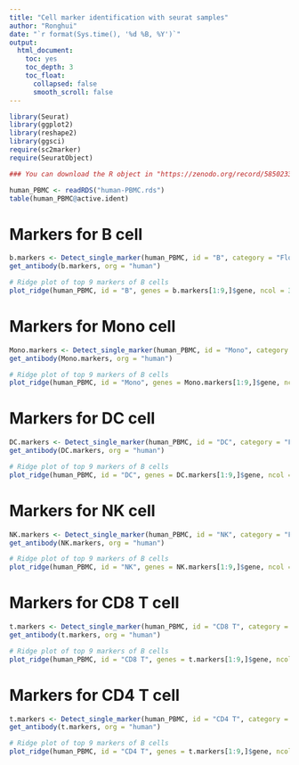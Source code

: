 ```yaml
---
title: "Cell marker identification with seurat samples"
author: "Ronghui"
date: "`r format(Sys.time(), '%d %B, %Y')`"
output:
  html_document:
    toc: yes
    toc_depth: 3
    toc_float:
      collapsed: false
      smooth_scroll: false
---
```


```r
library(Seurat)
library(ggplot2)
library(reshape2)
library(ggsci)
require(sc2marker)
require(SeuratObject)

### You can download the R object in "https://zenodo.org/record/5850233#.YeMQs_7MKUk"

human_PBMC <- readRDS("human-PBMC.rds")
table(human_PBMC@active.ident)
```

# Markers for B cell

```r
b.markers <- Detect_single_marker(human_PBMC, id = "B", category = "Flow", min.pct = 0.06, assay = "SCT", min.fc = 0.02)
get_antibody(b.markers, org = "human")
```

```r
# Ridge plot of top 9 markers of B cells
plot_ridge(human_PBMC, id = "B", genes = b.markers[1:9,]$gene, ncol = 3, assay = "SCT", aggr.other = F)
```

# Markers for Mono cell

```r
Mono.markers <- Detect_single_marker(human_PBMC, id = "Mono", category = "Flow", org = "human", assay = "SCT")
get_antibody(Mono.markers, org = "human")
```

```r
# Ridge plot of top 9 markers of B cells
plot_ridge(human_PBMC, id = "Mono", genes = Mono.markers[1:9,]$gene, ncol = 3, assay = "SCT", aggr.other = F)
```

# Markers for DC cell

```r
DC.markers <- Detect_single_marker(human_PBMC, id = "DC", category = "Flow", org = "human", assay = "SCT")
get_antibody(DC.markers, org = "human")
```

```r
# Ridge plot of top 9 markers of B cells
plot_ridge(human_PBMC, id = "DC", genes = DC.markers[1:9,]$gene, ncol = 3, assay = "SCT", aggr.other = F)
```

# Markers for NK cell

```r
NK.markers <- Detect_single_marker(human_PBMC, id = "NK", category = "Flow", org = "human", assay = "SCT")
get_antibody(NK.markers, org = "human")
```

```r
# Ridge plot of top 9 markers of B cells
plot_ridge(human_PBMC, id = "NK", genes = NK.markers[1:9,]$gene, ncol = 3, assay = "SCT", aggr.other = F)
```


# Markers for CD8 T cell

```r
t.markers <- Detect_single_marker(human_PBMC, id = "CD8 T", category = "Flow", org = "human", assay = "SCT")
get_antibody(t.markers, org = "human")
```

```r
# Ridge plot of top 9 markers of B cells
plot_ridge(human_PBMC, id = "CD8 T", genes = t.markers[1:9,]$gene, ncol = 3, assay = "SCT", aggr.other = F)
```

# Markers for CD4 T cell

```r
t.markers <- Detect_single_marker(human_PBMC, id = "CD4 T", category = "Flow", org = "human", min.pct = 0.06, assay = "SCT", min.fc = 0.02)
get_antibody(t.markers, org = "human")
```

```r
# Ridge plot of top 9 markers of B cells
plot_ridge(human_PBMC, id = "CD4 T", genes = t.markers[1:9,]$gene, ncol = 3, assay = "SCT", aggr.other = F)
```
